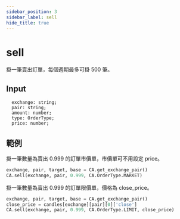 ```yaml
---
sidebar_position: 3
sidebar_label: sell
hide_title: true
---
```



# sell

掛一筆賣出訂單，每個週期最多可掛 500 筆。

## Input

```
  exchange: string;
  pair: string;
  amount: number;
  type: OrderType;
  price: number;
```

## 範例

掛一筆數量為賣出 0.999 的訂單市價單，市價單可不用設定 price。

```python
exchange, pair, target, base = CA.get_exchange_pair()
CA.sell(exchange, pair, 0.999, CA.OrderType.MARKET)
```

掛一筆數量為賣出 0.999 的訂單限價單，價格為 close_price。

```python
exchange, pair, target, base = CA.get_exchange_pair()
close_price = candles[exchange][pair][0]['close']
CA.sell(exchange, pair, 0.999, CA.OrderType.LIMIT, close_price)
```
